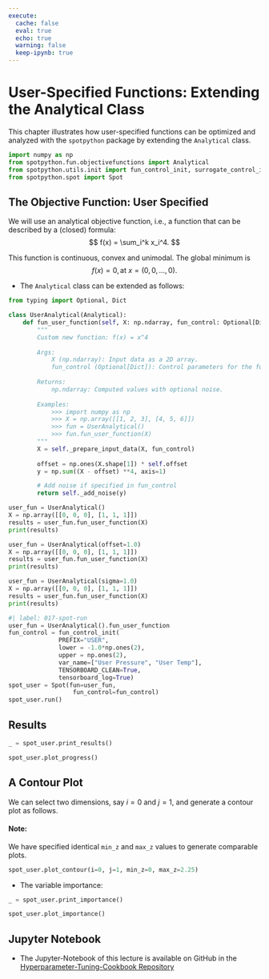 ```yaml
---
execute:
  cache: false
  eval: true
  echo: true
  warning: false
  keep-ipynb: true
---
```


# User-Specified Functions: Extending the Analytical Class {#sec-user-function}


This chapter illustrates how user-specified functions can be optimized and analyzed with the `spotpython` package by extending the `Analytical` class.


```python
import numpy as np
from spotpython.fun.objectivefunctions import Analytical
from spotpython.utils.init import fun_control_init, surrogate_control_init
from spotpython.spot import Spot
```

## The Objective Function: User Specified

We will use an analytical objective function, i.e., a function that can be described by a (closed) formula:
$$
f(x) = \sum_i^k x_i^4.
$$ 
   

This function is continuous, convex and unimodal.
The global minimum is 
$$
f(x) = 0, \text{at } x = (0,0, \ldots, 0).
$$

* The `Analytical` class can be extended as follows:

```python
from typing import Optional, Dict

class UserAnalytical(Analytical):
    def fun_user_function(self, X: np.ndarray, fun_control: Optional[Dict] = None) -> np.ndarray:
        """
        Custom new function: f(x) = x^4
        
        Args:
            X (np.ndarray): Input data as a 2D array.
            fun_control (Optional[Dict]): Control parameters for the function.
        
        Returns:
            np.ndarray: Computed values with optional noise.
        
        Examples:
            >>> import numpy as np
            >>> X = np.array([[1, 2, 3], [4, 5, 6]])
            >>> fun = UserAnalytical()
            >>> fun.fun_user_function(X)
        """
        X = self._prepare_input_data(X, fun_control)
     
        offset = np.ones(X.shape[1]) * self.offset
        y = np.sum((X - offset) **4, axis=1) 

        # Add noise if specified in fun_control
        return self._add_noise(y)
```

```python
user_fun = UserAnalytical()
X = np.array([[0, 0, 0], [1, 1, 1]])
results = user_fun.fun_user_function(X)
print(results)
```

```python
user_fun = UserAnalytical(offset=1.0)
X = np.array([[0, 0, 0], [1, 1, 1]])
results = user_fun.fun_user_function(X)
print(results)
```

```python
user_fun = UserAnalytical(sigma=1.0)
X = np.array([[0, 0, 0], [1, 1, 1]])
results = user_fun.fun_user_function(X)
print(results)
```


```python
#| label: 017-spot-run
user_fun = UserAnalytical().fun_user_function
fun_control = fun_control_init(
              PREFIX="USER",              
              lower = -1.0*np.ones(2),
              upper = np.ones(2),
              var_name=["User Pressure", "User Temp"],
              TENSORBOARD_CLEAN=True,
              tensorboard_log=True)
spot_user = Spot(fun=user_fun,
                  fun_control=fun_control)
spot_user.run()
```

## Results

```python
_ = spot_user.print_results()
```

```python
spot_user.plot_progress()
```

## A Contour Plot

We can select two dimensions, say $i=0$ and $j=1$, and generate a contour plot as follows.

::: {.callout-note}
#### Note: 

We have specified identical `min_z` and `max_z` values to generate comparable plots.

:::


```python
spot_user.plot_contour(i=0, j=1, min_z=0, max_z=2.25)
```



* The variable importance:

```python
_ = spot_user.print_importance()
```


```python
spot_user.plot_importance()
```

## Jupyter Notebook

:::{.callout-note}

* The Jupyter-Notebook of this lecture is available on GitHub in the [Hyperparameter-Tuning-Cookbook Repository](https://github.com/sequential-parameter-optimization/Hyperparameter-Tuning-Cookbook/blob/main/017_num_spot_user_function.ipynb)

:::

